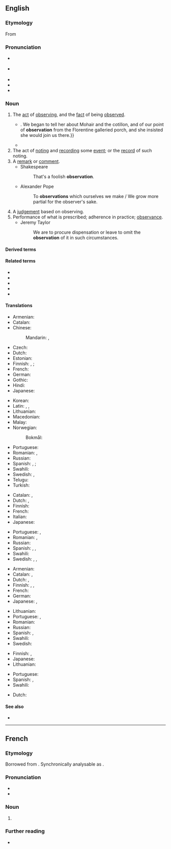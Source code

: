 ==English==

===Etymology===
From {{etyl|la|en}} {{m|la|observatio|}}

===Pronunciation===
* {{a|RP}} {{IPA|/ˌɒbzəˈveɪʃən/|lang=en}}
* {{a|GA}} {{IPA|/ˌɑbzɚˈveɪʃən/|lang=en}}
* {{hyph|ob|ser|va|tion|lang=en}}
* {{audio|en-us-observation.ogg|Audio (US)|lang=en}}
* {{rhymes|eɪʃən|lang=en}}

===Noun===
{{en-noun|~}}

# The [[act]] of [[observing]], and the [[fact]] of being [[observe]]d.
#* {{quote-book|year=1898|author={{w|Winston Churchill (novelist)|Winston Churchill}}
|title={{w|The Celebrity}}|chapter=5
|passage=But Miss Thorn relieved the situation by laughing aloud,{{...}}. We began to tell her about Mohair and the cotillon, and of our point of '''observation''' from the Florentine galleried porch, and she insisted she would join us there.}}
#* {{quote-magazine|year=2012|month=March-April|author={{w|Jeremy Bernstein}}
|volume=100|issue=2|page=146|magazine={{w|American Scientist}}
|title=[http://www.americanscientist.org/issues/feature/2012/2/a-palette-of-particles A Palette of Particles]
|passage=The physics of elementary particles in the 20th century was distinguished by the '''observation''' of particles whose existence had been predicted by theorists sometimes decades earlier.}}
# The act of [[noting]] and [[recording]] some [[event]]; or the [[record]] of such noting.
# A [[remark]] or [[comment]].
#* Shakespeare
#*: That's a foolish '''observation'''.
#* Alexander Pope
#*: To '''observations''' which ourselves we make / We grow more partial for the observer's sake.
# A [[judgement]] based on observing.
# Performance of what is prescribed; adherence in practice; [[observance]].
#* Jeremy Taylor
#*: We are to procure dispensation or leave to omit the '''observation''' of it in such circumstances.

====Derived terms====
{{der3|lang=en
|pilot balloon observation
|observational
|observation deck
|multiobservation
|postobservation
|preobservation
|inobservation
|malobservation
|nonobservation
|observation post
|observation wheel
|misobservation
|observation car
|reobservation}}

====Related terms====
* {{l|en|observance}}
* {{l|en|observant}}
* {{l|en|observatory}}
* {{l|en|observe}}
* {{l|en|observer}}

====Translations====
{{trans-top|act of observing or being observed}}
* Armenian: {{t+|hy|դիտողություն|sc=Armn}}
* Catalan: {{t+|ca|observació|f}}
* Chinese:
*: Mandarin: {{t+|cmn|觀察|sc=Hani}}, {{t+|cmn|观察|tr=guānchá|sc=Hani}}
* Czech: {{t+|cs|pozorování|n}}
* Dutch: {{t+|nl|waarneming|f}}
* Estonian: {{t|et|vaatlus}}
* Finnish: {{t|fi|havainnointi}}, {{t+|fi|havaitseminen}} {{qualifier|observing}}; {{t|fi|[[havaituksi]] [[tuleminen]]}} {{qualifier|being observed}}
* French: {{t+|fr|observation|f}}
* German: {{t+|de|Beobachtung|f}}
* Gothic: {{t|got|𐌰𐍄𐍅𐌹𐍄𐌰𐌹𐌽𐍃|f}}
* Hindi: {{t+|hi|अवलोकन|m}}
* Japanese: {{t+|ja|観察|tr=かんさつ, kansatsu}}
{{trans-mid}}
* Korean: {{t+|ko|관찰}}
* Latin: {{t|la|observatio|f}}, {{t|la|animadversio|f}}, {{t|la|notatio|f}}
* Lithuanian: {{t|lt|stebėjimas}}
* Macedonian: {{t|mk|набљудување|n|tr=nabljuduvanje|sc=Cyrl}}
* Malay: {{t|ms|pemerhatian}}
* Norwegian:
*: Bokmål: {{t|nb|observasjon|m}}
* Portuguese: {{t+|pt|observação|f}}
* Romanian: {{t+|ro|observare|f}}, {{t+|ro|observație|f}}
* Russian: {{t+|ru|наблюде́ние|n}}
* Spanish: {{t+|es|observación|f}}, {{t+|es|vigilancia|f}}; {{t|es|observancia|f}}
* Swahili: {{t+|sw|mtazamo}}
* Swedish: {{t+|sv|observation|c}}, {{t+|sv|iakttagelse}}
* Telugu: {{t+|te|పరిశీలన|tr=pariSIlana}}
* Turkish: {{t+|tr|gözlem}}
{{trans-bottom}}

{{trans-top|recording an event; the record of such noting}}
* Catalan: {{t+|ca|registre|m}}, {{t+|ca|anotació|f}}
* Dutch: {{t+|nl|waarneming|f}}, {{t+|nl|waarnemen|n}}
* Finnish: {{t+|fi|havainto}}
* French: {{t+|fr|observation}}
* Italian: {{t+|it|osservazione}}
* Japanese: {{t+|ja|観察|tr=かんさつ, kansatsu}}
{{trans-mid}}
* Portuguese: {{t+|pt|registro|m}}, {{t+|pt|observação}}
* Romanian: {{t+|ro|observație|f}}, {{t+|ro|observare|f}}
* Russian: {{t+|ru|наблюде́ние|n}}
* Spanish: {{t|es|anotación|f}}, {{t+|es|registro|m}}, {{t+|es|observación}}
* Swahili: {{t+|sw|mtazamo}}
* Swedish: {{t+|sv|observation}}, {{t|sv|uppsikt|c}}, {{t+|sv|tillsyn|c}}
{{trans-bottom}}

{{trans-top|remark or comment}}
* Armenian: {{t+|hy|դիտողություն|sc=Armn}}
* Catalan: {{t+|ca|observació|f}}, {{t+|ca|comentari|m}}
* Dutch: {{t+|nl|opmerking|f}}, {{t+|nl|waarneming|f}}
* Finnish: {{t+|fi|huomio}}, {{t+|fi|huomautus}}, {{t+|fi|kommentti}}
* French: {{t+|fr|remarque|f}}
* German: {{t+|de|Bemerkung|f}}
* Japanese: {{t|ja|論評|tr=ronpyō}}, {{t+|ja|所見|tr=shoken}}
{{trans-mid}}
* Lithuanian: {{t|lt|pastaba|f}}
* Portuguese: {{t+|pt|observação|f}}, {{t+|pt|comentário|m}}
* Romanian: {{t+|ro|observație|f}}
* Russian: {{t+|ru|замеча́ние|n}}
* Spanish: {{t+|es|observación|f}}, {{t+|es|comentario|m}}
* Swahili: {{t+|sw|mtazamo}}
* Swedish: {{t+|sv|anmärkning|c}}
{{trans-bottom}}

{{trans-top|judgement}}
* Finnish: {{t+|fi|päätelmä}}, {{t+|fi|päätös}}
* Japanese: {{t|ja|観察結果|tr=kansatsukekka}}
* Lithuanian: {{t|lt|tirti}}
{{trans-mid}}
* Portuguese: {{t+|pt|parecer|m}}
* Spanish: {{t+|es|juicio|m}}, {{t+|es|parecer|m}}
* Swahili: {{t+|sw|mtazamo}}
{{trans-bottom}}

{{checktrans-top}}
* Dutch: {{t-check|nl|observatie|f}}
{{trans-mid}}
{{trans-bottom}}

====See also====
* {{pedialite}}

----

==French==
{{wikipedia|lang=fr}}

===Etymology===
Borrowed from {{bor|fr|la|observātiō}}. Synchronically analysable as {{af|fr|observer|-ation}}.

===Pronunciation===
* {{fr-IPA}}
* {{audio|Fr-observation.ogg|Audio|lang=fr}}

===Noun===
{{fr-noun|f}}

# {{l|en|observation}}

===Further reading===
* {{R:TLFi}}
